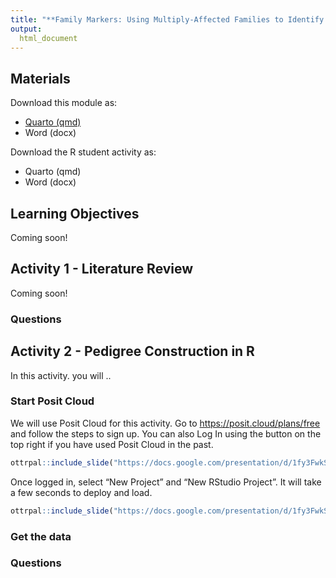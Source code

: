 ```yaml
---
title: "**Family Markers: Using Multiply-Affected Families to Identify Risk Genes**"
output:
  html_document
---
```


## Materials

Download this module as:

-   [Quarto (qmd)](https://github.com/fhdsl/GEMs/blob/main/module/family_markers.qmd)
-   Word (docx)

Download the R student activity as:

-   Quarto (qmd)
-   Word (docx)

## Learning Objectives

Coming soon!

## Activity 1 - Literature Review

Coming soon!

### Questions

## Activity 2 - Pedigree Construction in R

In this activity. you will ..

### Start Posit Cloud

We will use Posit Cloud for this activity. Go to [https://posit.cloud/plans/free](https://posit.cloud/plans/free) and follow the steps to sign up. You can also Log In using the button on the top right if you have used Posit Cloud in the past.

<!-- Callout about what cloud computing is -->

```r
ottrpal::include_slide("https://docs.google.com/presentation/d/1fy3FwkSLETnRUdf8huddq2n4qcb6eOyzwVg05dbudII/edit?slide=id.g1965a5f7f0a_0_44#slide=id.g1965a5f7f0a_0_44")
```

Once logged in, select "New Project" and "New RStudio Project". It will take a few seconds to deploy and load.

```r
ottrpal::include_slide("https://docs.google.com/presentation/d/1fy3FwkSLETnRUdf8huddq2n4qcb6eOyzwVg05dbudII/edit?slide=id.g357ffc10808_0_3#slide=id.g357ffc10808_0_3")
```

### Get the data

### Questions
